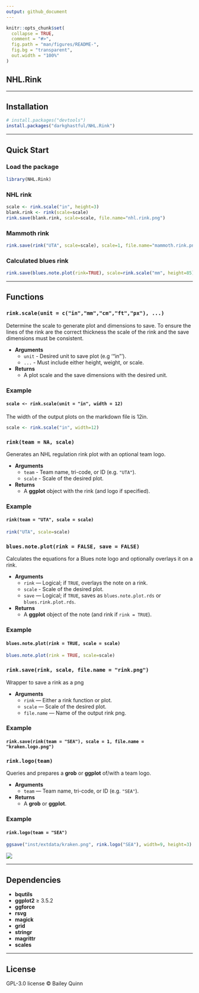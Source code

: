 ```yaml
---
output: github_document
---
```


```r
knitr::opts_chunk$set(
  collapse = TRUE,
  comment = "#>",
  fig.path = "man/figures/README-",
  fig.bg = "transparent",
  out.width = "100%"
)
```


## **NHL.Rink**

---

## **Installation**

<!-- From CRAN (when published) -->
<!-- install.packages("NHL.Rink") -->

```r
# install.packages("devtools")      
install.packages("darkghastful/NHL.Rink")
```

---

## **Quick Start**

### **Load the package**

```r
library(NHL.Rink)
```

### **NHL rink**

```r
scale <- rink.scale("in", height=3) 
blank.rink <- rink(scale=scale)
rink.save(blank.rink, scale=scale, file.name="nhl.rink.png")
```

### **Mammoth rink**

```r
rink.save(rink("UTA", scale=scale), scale=1, file.name="mammoth.rink.png")
```

### **Calculated blues rink**

```r
rink.save(blues.note.plot(rink=TRUE), scale=rink.scale("mm", height=85), file.name="calculated.blues.rink.png")
```


<!-- ### **Choose a team** -->

<!-- ```{r} -->
<!-- NHL.teams()[c(26, 22, 31),]  # Use NHL.teams() for full list -->
<!-- ``` -->

<!-- --- -->

---

## **Functions**

### `rink.scale(unit = c("in","mm","cm","ft","px"), ...)`

Determine the scale to generate plot and dimensions to save. To ensure the lines of the rink are the correct thickness the scale of the rink and the save dimensions must be consistent.

- **Arguments**  
  - `unit` - Desired unit to save plot (e.g '"in"').
  - `...` - Must include either height, weight, or scale.
- **Returns**  
  - A plot scale and the save dimensions with the desired unit.
  
### **Example**
#### `scale <- rink.scale(unit = "in", width = 12)`
The width of the output plots on the markdown file is 12in.
```r
scale <- rink.scale("in", width=12) 
```


### `rink(team = NA, scale)`

Generates an NHL regulation rink plot with an optional team logo.

- **Arguments**  
  - `team` - Team name, tri-code, or ID (e.g. `"UTA"`). 
  - `scale` - Scale of the desired plot.
- **Returns**  
  - A **ggplot** object with the rink (and logo if specified).

### **Example**
#### `rink(team = "UTA", scale = scale)`
```r
rink("UTA", scale=scale) 
```


### `blues.note.plot(rink = FALSE, save = FALSE)`

Calculates the equations for a Blues note logo and optionally overlays it on a rink.

- **Arguments**  
  - `rink` — Logical; if `TRUE`, overlays the note on a rink.  
  - `scale` - Scale of the desired plot.
  - `save` — Logical; if `TRUE`, saves as `blues.note.plot.rds` or `blues.rink.plot.rds`.  
- **Returns**  
  - A **ggplot** object of the note (and rink if `rink = TRUE`).
  
### **Example**
#### `blues.note.plot(rink = TRUE, scale = scale)`

```r
blues.note.plot(rink = TRUE, scale=scale)
```


### `rink.save(rink, scale, file.name = "rink.png")`

Wrapper to save a rink as a png

- **Arguments**  
  - `rink` — Either a rink function or plot. 
  - `scale` — Scale of the desired plot. 
  - `file.name` — Name of the output rink png.
  
### **Example**
#### `rink.save(rink(team = "SEA"), scale = 1, file.name = "kraken.logo.png")`


### `rink.logo(team)`

Queries and prepares a **grob** or **ggplot** of/with a team logo.

- **Arguments**  
  - `team` — Team name, tri-code, or ID (e.g. `"SEA"`).  
- **Returns**  
  - A **grob** or **ggplot**.

### **Example**
#### `rink.logo(team = "SEA")`
```r
ggsave("inst/extdata/kraken.png", rink.logo("SEA"), width=9, height=3)
```
![](inst/extdata/kraken.png)

---

## **Dependencies**

- **bqutils**  
- **ggplot2** ≥ 3.5.2  
- **ggforce**  
- **rsvg**  
- **magick**  
- **grid**  
- **stringr**  
- **magrittr**  
- **scales**

---

## **License**

GPL-3.0 license © Bailey Quinn
